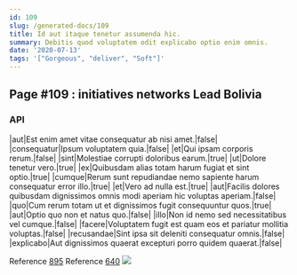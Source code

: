 ```yaml
---
id: 109
slug: /generated-docs/109
title: Id aut itaque tenetur assumenda hic.
summary: Debitis quod voluptatem odit explicabo optio enim omnis.
date: '2020-07-13'
tags: '["Gorgeous", "deliver", "Soft"]'
---
```



## Page #109 : initiatives networks Lead Bolivia
### API

|aut|Est enim amet vitae consequatur ab nisi amet.|false|
|consequatur|Ipsum voluptatem quia.|false|
|et|Qui ipsam corporis rerum.|false|
|sint|Molestiae corrupti doloribus earum.|true|
|ut|Dolore tenetur vero.|true|
|ex|Quibusdam alias totam harum fugiat et sint optio.|true|
|cumque|Rerum sunt repudiandae nemo sapiente harum consequatur error illo.|true|
|et|Vero ad nulla est.|true|
|aut|Facilis dolores quibusdam dignissimos omnis modi aperiam hic voluptas aperiam.|false|
|quo|Cum rerum totam ut et dignissimos fugit consequuntur quos.|true|
|aut|Optio quo non et natus quo.|false|
|illo|Non id nemo sed necessitatibus vel cumque.|false|
|facere|Voluptatem fugit est quam eos et pariatur mollitia voluptas.|false|
|recusandae|Sint ipsa sit deleniti consequatur omnis.|false|
|explicabo|Aut dignissimos quaerat excepturi porro quidem quaerat.|false|

Reference [895](/generated-docs/895)
Reference [640](/generated-docs/640)
![](/assets/cats-3.jpg)




